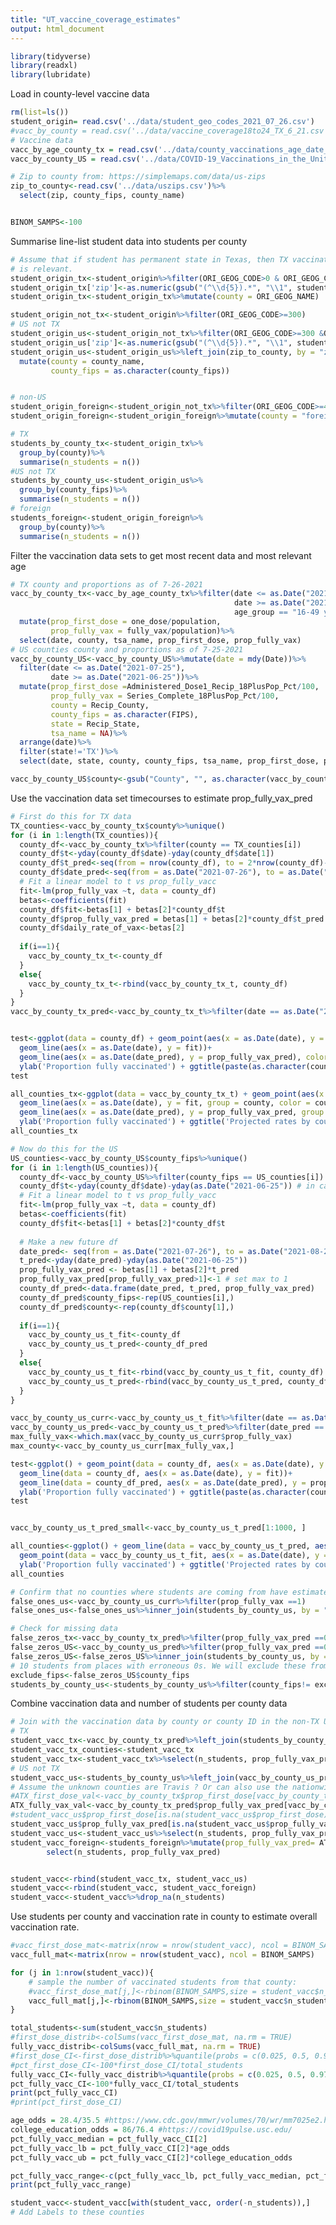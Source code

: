 ```yaml
---
title: "UT_vaccine_coverage_estimates"
output: html_document
---
```


```r
library(tidyverse)
library(readxl)
library(lubridate)
```
Load in county-level vaccine data 
```r
rm(list=ls())
student_origin= read.csv('../data/student_geo_codes_2021_07_26.csv')
#vacc_by_county = read.csv('../data/vaccine_coverage18to24_TX_6_21.csv')
# Vaccine data
vacc_by_age_county_tx = read.csv('../data/county_vaccinations_age_date_2021-07-26.csv') # texas
vacc_by_county_US = read.csv('../data/COVID-19_Vaccinations_in_the_United_States_County.csv') # US

# Zip to county from: https://simplemaps.com/data/us-zips
zip_to_county<-read.csv('../data/uszips.csv')%>%
  select(zip, county_fips, county_name)


BINOM_SAMPS<-100
```
Summarise line-list student data into students per county
```r


# Assume that if student has permanent state in Texas, then TX vaccination/case data
# is relevant. 
student_origin_tx<-student_origin%>%filter(ORI_GEOG_CODE>0 & ORI_GEOG_CODE<300) # 40061 students have permanent in texas
student_origin_tx['zip']<-as.numeric(gsub("(^\\d{5}).*", "\\1", student_origin_tx$PERM_ZIP))
student_origin_tx<-student_origin_tx%>%mutate(county = ORI_GEOG_NAME)

student_origin_not_tx<-student_origin%>%filter(ORI_GEOG_CODE>=300) 
# US not TX
student_origin_us<-student_origin_not_tx%>%filter(ORI_GEOG_CODE>=300 &ORI_GEOG_CODE<=370) #3878us not texas not foreign
student_origin_us['zip']<-as.numeric(gsub("(^\\d{5}).*", "\\1", student_origin_us$PERM_ZIP))
student_origin_us<-student_origin_us%>%left_join(zip_to_county, by = "zip")%>%
  mutate(county = county_name,
         county_fips = as.character(county_fips))


# non-US
student_origin_foreign<-student_origin_not_tx%>%filter(ORI_GEOG_CODE>=400)
student_origin_foreign<-student_origin_foreign%>%mutate(county = "foreign", county_fips = NA)#1534 foreign

# TX
students_by_county_tx<-student_origin_tx%>%
  group_by(county)%>%
  summarise(n_students = n())
#US not TX
students_by_county_us<-student_origin_us%>%
  group_by(county_fips)%>%
  summarise(n_students = n())
# foreign
students_foreign<-student_origin_foreign%>%
  group_by(county)%>%
  summarise(n_students = n())

```

Filter the vaccination data sets to get most recent data and most relevant age 
```r
# TX county and proportions as of 7-26-2021
vacc_by_county_tx<-vacc_by_age_county_tx%>%filter(date <= as.Date("2021-07-25"), 
                                                  date >= as.Date("2021-06-25"),
                                                  age_group == "16-49 years")%>%
  mutate(prop_first_dose = one_dose/population,
         prop_fully_vax = fully_vax/population)%>%
  select(date, county, tsa_name, prop_first_dose, prop_fully_vax)
# US counties county and proportions as of 7-25-2021
vacc_by_county_US<-vacc_by_county_US%>%mutate(date = mdy(Date))%>%
  filter(date <= as.Date("2021-07-25"), 
         date >= as.Date("2021-06-25"))%>%
  mutate(prop_first_dose =Administered_Dose1_Recip_18PlusPop_Pct/100,
         prop_fully_vax = Series_Complete_18PlusPop_Pct/100,
         county = Recip_County,
         county_fips = as.character(FIPS),
         state = Recip_State,
         tsa_name = NA)%>%
  arrange(date)%>%
  filter(state!='TX')%>%
  select(date, state, county, county_fips, tsa_name, prop_first_dose, prop_fully_vax)# use the 18+ percent? might be an overestimate 

vacc_by_county_US$county<-gsub("County", "", as.character(vacc_by_county_US$county))
```
Use the vaccination data set timecourses to estimate prop_fully_vax_pred
```r
# First do this for TX data
TX_counties<-vacc_by_county_tx$county%>%unique()
for (i in 1:length(TX_counties)){
  county_df<-vacc_by_county_tx%>%filter(county == TX_counties[i])
  county_df$t<-yday(county_df$date)-yday(county_df$date[1])
  county_df$t_pred<-seq(from = nrow(county_df), to = 2*nrow(county_df)-1, by = 1)
  county_df$date_pred<-seq(from = as.Date("2021-07-26"), to = as.Date("2021-08-25"), by = 'days')
  # Fit a linear model to t vs prop_fully_vacc
  fit<-lm(prop_fully_vax ~t, data = county_df)
  betas<-coefficients(fit)
  county_df$fit<-betas[1] + betas[2]*county_df$t
  county_df$prop_fully_vax_pred = betas[1] + betas[2]*county_df$t_pred
  county_df$daily_rate_of_vax<-betas[2]
  
  if(i==1){
    vacc_by_county_tx_t<-county_df
  }
  else{
    vacc_by_county_tx_t<-rbind(vacc_by_county_tx_t, county_df)
  }
}
vacc_by_county_tx_pred<-vacc_by_county_tx_t%>%filter(date == as.Date("2021-07-25"))


test<-ggplot(data = county_df) + geom_point(aes(x = as.Date(date), y = prop_fully_vax)) + 
  geom_line(aes(x = as.Date(date), y = fit))+
  geom_line(aes(x = as.Date(date_pred), y = prop_fully_vax_pred), color = "red") + xlab('Date') +
  ylab('Proportion fully vaccinated') + ggtitle(paste(as.character(county_df$county), 'COUNTY'))
test

all_counties_tx<-ggplot(data = vacc_by_county_tx_t) + geom_point(aes(x = as.Date(date), y = prop_fully_vax, group = county, color= county)) + 
  geom_line(aes(x = as.Date(date), y = fit, group = county, color = county))+
  geom_line(aes(x = as.Date(date_pred), y = prop_fully_vax_pred, group = county, color = county), linetype = "dashed") + xlab('Date') + theme(legend.position = "none")+
  ylab('Proportion fully vaccinated') + ggtitle('Projected rates by county in TX')
all_counties_tx
```
```r
# Now do this for the US
US_counties<-vacc_by_county_US$county_fips%>%unique()
for (i in 1:length(US_counties)){
  county_df<-vacc_by_county_US%>%filter(county_fips == US_counties[i])
  county_df$t<-yday(county_df$date)-yday(as.Date("2021-06-25")) # in case not all dates available
  # Fit a linear model to t vs prop_fully_vacc
  fit<-lm(prop_fully_vax ~t, data = county_df)
  betas<-coefficients(fit)
  county_df$fit<-betas[1] + betas[2]*county_df$t
  
  # Make a new future df
  date_pred<- seq(from = as.Date("2021-07-26"), to = as.Date("2021-08-25"), by = 'days')
  t_pred<-yday(date_pred)-yday(as.Date("2021-06-25"))
  prop_fully_vax_pred <- betas[1] + betas[2]*t_pred
  prop_fully_vax_pred[prop_fully_vax_pred>1]<-1 # set max to 1
  county_df_pred<-data.frame(date_pred, t_pred, prop_fully_vax_pred)
  county_df_pred$county_fips<-rep(US_counties[i],)
  county_df_pred$county<-rep(county_df$county[1],)
  
  if(i==1){
    vacc_by_county_us_t_fit<-county_df
    vacc_by_county_us_t_pred<-county_df_pred
  }
  else{
    vacc_by_county_us_t_fit<-rbind(vacc_by_county_us_t_fit, county_df)
    vacc_by_county_us_t_pred<-rbind(vacc_by_county_us_t_pred, county_df_pred)
  }
}
```
```r
vacc_by_county_us_curr<-vacc_by_county_us_t_fit%>%filter(date == as.Date("2021-07-25"))
vacc_by_county_us_pred<-vacc_by_county_us_t_pred%>%filter(date_pred == as.Date("2021-08-25"))
max_fully_vax<-which.max(vacc_by_county_us_curr$prop_fully_vax)
max_county<-vacc_by_county_us_curr[max_fully_vax,]

test<-ggplot() + geom_point(data = county_df, aes(x = as.Date(date), y = prop_fully_vax)) + 
  geom_line(data = county_df, aes(x = as.Date(date), y = fit))+
  geom_line(data = county_df_pred, aes(x = as.Date(date_pred), y = prop_fully_vax_pred), color = "red") + xlab('Date') +
  ylab('Proportion fully vaccinated') + ggtitle(paste(as.character(county_df$county)))
test


vacc_by_county_us_t_pred_small<-vacc_by_county_us_t_pred[1:1000, ]

all_counties<-ggplot() + geom_line(data = vacc_by_county_us_t_pred, aes(x = as.Date(date_pred), y = prop_fully_vax_pred, group = county_fips, color= county), linetype = "dashed") + geom_line(data = vacc_by_county_us_t_fit, aes(x = as.Date(date), y = fit, group = county_fips, color = county))+
  geom_point(data = vacc_by_county_us_t_fit, aes(x = as.Date(date), y = prop_fully_vax, group = county_fips, color = county))+ xlab('Date') + theme(legend.position = "none")+
  ylab('Proportion fully vaccinated') + ggtitle('Projected rates by county in US')
all_counties

# Confirm that no counties where students are coming from have estimates that would be above 1
false_ones_us<-vacc_by_county_us_curr%>%filter(prop_fully_vax ==1)
false_ones_us<-false_ones_us%>%inner_join(students_by_county_us, by = "county_fips")%>%distinct()
``` 




```r
# Check for missing data 
false_zeros_tx<-vacc_by_county_tx_pred%>%filter(prop_fully_vax_pred ==0)
false_zeros_US<-vacc_by_county_us_pred%>%filter(prop_fully_vax_pred ==0)
false_zeros_US<-false_zeros_US%>%inner_join(students_by_county_us, by = "county_fips")%>%distinct()
# 10 students from places with erroneous 0s. We will exclude these from the prevalence estimate. 
exclude_fips<-false_zeros_US$county_fips
students_by_county_us<-students_by_county_us%>%filter(county_fips!= exclude_fips)
```




Combine vaccination data and number of students per county data
```r

# Join with the vaccination data by county or county ID in the non-TX US
# TX
student_vacc_tx<-vacc_by_county_tx_pred%>%left_join(students_by_county_tx, by = "county")
student_vacc_tx_counties<-student_vacc_tx
student_vacc_tx<-student_vacc_tx%>%select(n_students, prop_fully_vax_pred)
# US not TX
student_vacc_us<-students_by_county_us%>%left_join(vacc_by_county_us_pred, by = "county_fips")
# Assume the unknown counties are Travis ? Or can also use the nationwide average
#ATX_first_dose_val<-vacc_by_county_tx$prop_first_dose[vacc_by_county_tx$county=="TRAVIS"]
ATX_fully_vax_val<-vacc_by_county_tx_pred$prop_fully_vax_pred[vacc_by_county_tx_pred$county=="TRAVIS"]
#student_vacc_us$prop_first_dose[is.na(student_vacc_us$prop_first_dose)] <-ATX_first_dose_val
student_vacc_us$prop_fully_vax_pred[is.na(student_vacc_us$prop_fully_vax_pred)] <-ATX_fully_vax_val
student_vacc_us<-student_vacc_us%>%select(n_students, prop_fully_vax_pred)
student_vacc_foreign<-students_foreign%>%mutate(prop_fully_vax_pred= ATX_fully_vax_val)%>%
        select(n_students, prop_fully_vax_pred)


student_vacc<-rbind(student_vacc_tx, student_vacc_us)
student_vacc<-rbind(student_vacc, student_vacc_foreign)
student_vacc<-student_vacc%>%drop_na(n_students)

```
Use students per county and vaccination rate in county to estimate overall vaccination rate. 
```r
#vacc_first_dose_mat<-matrix(nrow = nrow(student_vacc), ncol = BINOM_SAMPS)
vacc_full_mat<-matrix(nrow = nrow(student_vacc), ncol = BINOM_SAMPS)

for (j in 1:nrow(student_vacc)){
    # sample the number of vaccinated students from that county:
    #vacc_first_dose_mat[j,]<-rbinom(BINOM_SAMPS,size = student_vacc$n_students[j], prob = student_vacc$prop_first_dose[j])
    vacc_full_mat[j,]<-rbinom(BINOM_SAMPS,size = student_vacc$n_students[j], prob = student_vacc$prop_fully_vax_pred[j])
}

total_students<-sum(student_vacc$n_students)
#first_dose_distrib<-colSums(vacc_first_dose_mat, na.rm = TRUE)
fully_vacc_distrib<-colSums(vacc_full_mat, na.rm = TRUE)
#first_dose_CI<-first_dose_distrib%>%quantile(probs = c(0.025, 0.5, 0.975), na.rm = TRUE)
#pct_first_dose_CI<-100*first_dose_CI/total_students
fully_vacc_CI<-fully_vacc_distrib%>%quantile(probs = c(0.025, 0.5, 0.975), na.rm = TRUE)
pct_fully_vacc_CI<-100*fully_vacc_CI/total_students
print(pct_fully_vacc_CI)
#print(pct_first_dose_CI)

age_odds = 28.4/35.5 #https://www.cdc.gov/mmwr/volumes/70/wr/mm7025e2.htm
college_education_odds = 86/76.4 #https://covid19pulse.usc.edu/
pct_fully_vacc_median = pct_fully_vacc_CI[2]
pct_fully_vacc_lb = pct_fully_vacc_CI[2]*age_odds
pct_fully_vacc_ub = pct_fully_vacc_CI[2]*college_education_odds

pct_fully_vacc_range<-c(pct_fully_vacc_lb, pct_fully_vacc_median, pct_fully_vacc_ub)
print(pct_fully_vacc_range)

student_vacc<-student_vacc[with(student_vacc, order(-n_students)),]
# Add Labels to these counties

```
